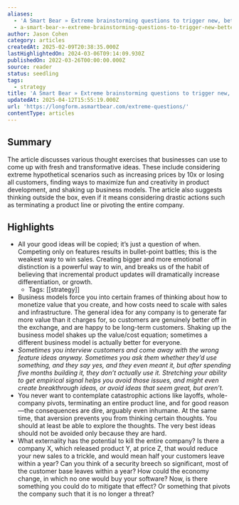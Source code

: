 ```yaml
---
aliases:
  - 'A Smart Bear » Extreme brainstorming questions to trigger new, better ideas'
  - a-smart-bear-»-extreme-brainstorming-questions-to-trigger-new-better-ideas
author: Jason Cohen
category: articles
createdAt: 2025-02-09T20:38:35.000Z
lastHighlightedOn: 2024-03-06T09:14:09.930Z
publishedOn: 2022-03-26T00:00:00.000Z
source: reader
status: seedling
tags:
  - strategy
title: 'A Smart Bear » Extreme brainstorming questions to trigger new, better ideas'
updatedAt: 2025-04-12T15:55:19.000Z
url: 'https://longform.asmartbear.com/extreme-questions/'
contentType: articles
---
```

## Summary

The article discusses various thought exercises that businesses can use to come up with fresh and transformative ideas. These include considering extreme hypothetical scenarios such as increasing prices by 10x or losing all customers, finding ways to maximize fun and creativity in product development, and shaking up business models. The article also suggests thinking outside the box, even if it means considering drastic actions such as terminating a product line or pivoting the entire company.

## Highlights

- All your good ideas will be copied; it’s just a question of when. Competing only on features results in bullet-point battles; this is the weakest way to win sales. Creating bigger and more emotional distinction is a powerful way to win, and breaks us of the habit of believing that incremental product updates will dramatically increase differentiation, or growth.
    - Tags: [[strategy]]
- Business models force you into certain frames of thinking about how to monetize value that you create, and how costs need to scale with sales and infrastructure. The general idea for any company is to generate far more value than it charges for, so customers are genuinely better off in the exchange, and are happy to be long-term customers. Shaking up the business model shakes up the value/cost equation; sometimes a different business model is actually better for everyone.
- _Sometimes you interview customers and come away with the wrong feature ideas anyway. Sometimes you ask them whether they’d use something, and they say yes, and they even meant it, but after spending five months building it, they don’t actually use it. Stretching your ability to get empirical signal helps you avoid those issues, and might even create breakthrough ideas, or avoid ideas that seem great, but aren’t._
- You never want to contemplate catastrophic actions like layoffs, whole-company pivots, terminating an entire product line, and for good reason—the consequences are dire, arguably even inhumane. At the same time, that aversion prevents you from thinking certain thoughts. You should at least be able to explore the thoughts. The very best ideas should not be avoided only because they are hard.
- What externality has the potential to kill the entire company?
  Is there a company X, which released product Y, at price Z, that would reduce your new sales to a trickle, and would mean half your customers leave within a year? Can you think of a security breech so significant, most of the customer base leaves within a year? How could the economy change, in which no one would buy your software?
  Now, is there something you could do to mitigate that effect? Or something that pivots the company such that it is no longer a threat?
